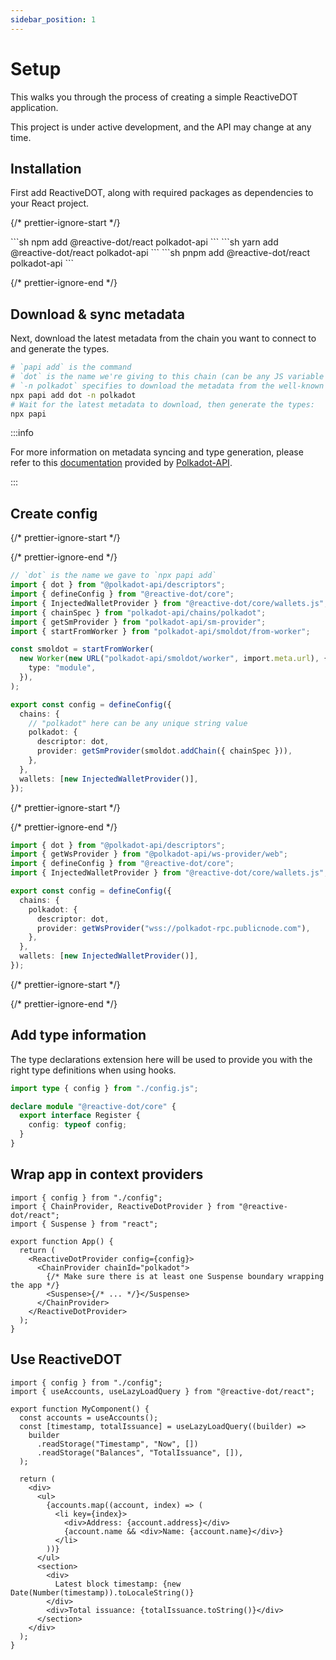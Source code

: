 ```yaml
---
sidebar_position: 1
---
```



# Setup

This walks you through the process of creating a simple ReactiveDOT application.

<Admonition type="warning" icon="🚧" title="Work-in-progress">
  This project is under active development, and the API may change at any time.
</Admonition>

## Installation

First add ReactiveDOT, along with required packages as dependencies to your React project.

{/* prettier-ignore-start */}

<Tabs>
  <TabItem value="npm" label="npm" default>
    ```sh
    npm add @reactive-dot/react polkadot-api
    ```
  </TabItem>
  <TabItem value="yarn" label="yarn">
    ```sh
    yarn add @reactive-dot/react polkadot-api
    ```
  </TabItem>
    <TabItem value="pnpm" label="pnpm">
    ```sh
    pnpm add @reactive-dot/react polkadot-api
    ```
  </TabItem>
</Tabs>

{/* prettier-ignore-end */}

## Download & sync metadata

Next, download the latest metadata from the chain you want to connect to and generate the types.

```sh
# `papi add` is the command
# `dot` is the name we're giving to this chain (can be any JS variable name)
# `-n polkadot` specifies to download the metadata from the well-known chain polkadot
npx papi add dot -n polkadot
# Wait for the latest metadata to download, then generate the types:
npx papi
```

:::info

For more information on metadata syncing and type generation, please refer to this [documentation](https://papi.how/codegen) provided by [Polkadot-API](https://papi.how/).

:::

## Create config

{/* prettier-ignore-start */}

<Tabs>
  <TabItem value="light-client" label="Light client" default>

{/* prettier-ignore-end */}

```ts title="config.ts"
// `dot` is the name we gave to `npx papi add`
import { dot } from "@polkadot-api/descriptors";
import { defineConfig } from "@reactive-dot/core";
import { InjectedWalletProvider } from "@reactive-dot/core/wallets.js";
import { chainSpec } from "polkadot-api/chains/polkadot";
import { getSmProvider } from "polkadot-api/sm-provider";
import { startFromWorker } from "polkadot-api/smoldot/from-worker";

const smoldot = startFromWorker(
  new Worker(new URL("polkadot-api/smoldot/worker", import.meta.url), {
    type: "module",
  }),
);

export const config = defineConfig({
  chains: {
    // "polkadot" here can be any unique string value
    polkadot: {
      descriptor: dot,
      provider: getSmProvider(smoldot.addChain({ chainSpec })),
    },
  },
  wallets: [new InjectedWalletProvider()],
});
```

{/* prettier-ignore-start */}

  </TabItem>
  <TabItem value="ws" label="WebSocket">

{/* prettier-ignore-end */}

```ts title="config.ts"
import { dot } from "@polkadot-api/descriptors";
import { getWsProvider } from "@polkadot-api/ws-provider/web";
import { defineConfig } from "@reactive-dot/core";
import { InjectedWalletProvider } from "@reactive-dot/core/wallets.js";

export const config = defineConfig({
  chains: {
    polkadot: {
      descriptor: dot,
      provider: getWsProvider("wss://polkadot-rpc.publicnode.com"),
    },
  },
  wallets: [new InjectedWalletProvider()],
});
```

{/* prettier-ignore-start */}

  </TabItem>
</Tabs>

{/* prettier-ignore-end */}

## Add type information

The type declarations extension here will be used to provide you with the right type definitions when using hooks.

```ts title="reactive-dot.d.ts"
import type { config } from "./config.js";

declare module "@reactive-dot/core" {
  export interface Register {
    config: typeof config;
  }
}
```

## Wrap app in context providers

```tsx title="app.tsx"
import { config } from "./config";
import { ChainProvider, ReactiveDotProvider } from "@reactive-dot/react";
import { Suspense } from "react";

export function App() {
  return (
    <ReactiveDotProvider config={config}>
      <ChainProvider chainId="polkadot">
        {/* Make sure there is at least one Suspense boundary wrapping the app */}
        <Suspense>{/* ... */}</Suspense>
      </ChainProvider>
    </ReactiveDotProvider>
  );
}
```

## Use ReactiveDOT

```tsx title="my-component.tsx"
import { config } from "./config";
import { useAccounts, useLazyLoadQuery } from "@reactive-dot/react";

export function MyComponent() {
  const accounts = useAccounts();
  const [timestamp, totalIssuance] = useLazyLoadQuery((builder) =>
    builder
      .readStorage("Timestamp", "Now", [])
      .readStorage("Balances", "TotalIssuance", []),
  );

  return (
    <div>
      <ul>
        {accounts.map((account, index) => (
          <li key={index}>
            <div>Address: {account.address}</div>
            {account.name && <div>Name: {account.name}</div>}
          </li>
        ))}
      </ul>
      <section>
        <div>
          Latest block timestamp: {new Date(Number(timestamp)).toLocaleString()}
        </div>
        <div>Total issuance: {totalIssuance.toString()}</div>
      </section>
    </div>
  );
}
```
